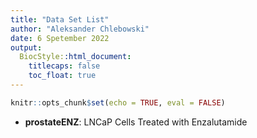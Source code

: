```yaml
---
title: "Data Set List"
author: "Aleksander Chlebowski"
date: 6 Spetember 2022
output:
  BiocStyle::html_document:
    titlecaps: false
    toc_float: true
---
```


```r
knitr::opts_chunk$set(echo = TRUE, eval = FALSE)
```

+ **prostateENZ**: LNCaP Cells Treated with Enzalutamide

